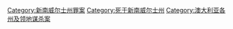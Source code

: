 [[Category:新南威尔士州罪案|Category:新南威尔士州罪案]]
[[Category:死于新南威尔士州|Category:死于新南威尔士州]]
[[Category:澳大利亚各州及领地谋杀案|Category:澳大利亚各州及领地谋杀案]]